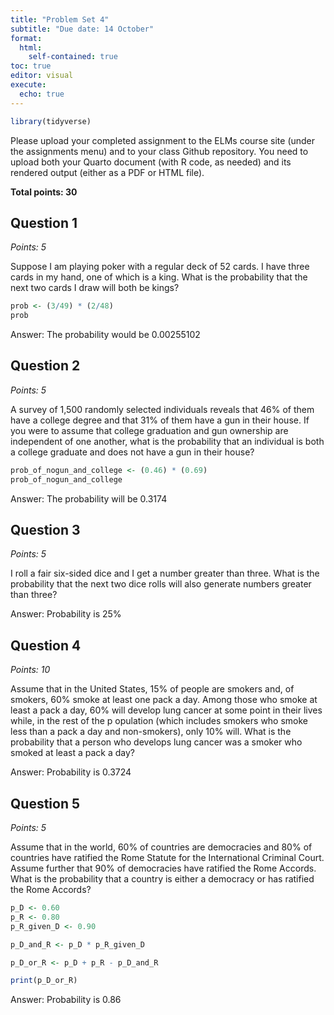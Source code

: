 ```yaml
---
title: "Problem Set 4"
subtitle: "Due date: 14 October"
format: 
  html:
    self-contained: true
toc: true
editor: visual
execute: 
  echo: true
---
```


```r
library(tidyverse)
```
Please upload your completed assignment to the ELMs course site (under the assignments menu) and to your class Github repository. You need to upload both your Quarto document (with R code, as needed) and its rendered output (either as a PDF or HTML file).

**Total points: 30**

## Question 1

*Points: 5*

Suppose I am playing poker with a regular deck of 52 cards. I have three cards in my hand, one of which is a king. What is the probability that the next two cards I draw will both be kings?

```r
prob <- (3/49) * (2/48)
prob
```

Answer: The probability would be 0.00255102 

## Question 2

*Points: 5*

A survey of 1,500 randomly selected individuals reveals that 46% of them have a college degree and that 31% of them have a gun in their house. If you were to assume that college graduation and gun ownership are independent of one another, what is the probability that an individual is both a college graduate and does not have a gun in their house?

```r
prob_of_nogun_and_college <- (0.46) * (0.69)
prob_of_nogun_and_college
```

Answer: The probability will be 0.3174 

## Question 3

*Points: 5*

I roll a fair six-sided dice and I get a number greater than three. What is the probability that the next two dice rolls will also generate numbers greater than three?

Answer: Probability is 25%

## Question 4

*Points: 10*

Assume that in the United States, 15% of people are smokers and, of smokers, 60% smoke at least one pack a day. Among those who smoke at least a pack a day, 60% will develop lung cancer at some point in their lives while, in the rest of the p opulation (which includes smokers who smoke less than a pack a day and non-smokers), only 10% will. What is the probability that a person who develops lung cancer was a smoker who smoked at least a pack a day?

Answer: Probability is 0.3724

## Question 5

*Points: 5*

Assume that in the world, 60% of countries are democracies and 80% of countries have ratified the Rome Statute for the International Criminal Court. Assume further that 90% of democracies have ratified the Rome Accords. What is the probability that a country is either a democracy or has ratified the Rome Accords?

```r

p_D <- 0.60         
p_R <- 0.80          
p_R_given_D <- 0.90  

p_D_and_R <- p_D * p_R_given_D

p_D_or_R <- p_D + p_R - p_D_and_R

print(p_D_or_R)


```

Answer: Probability is 0.86

